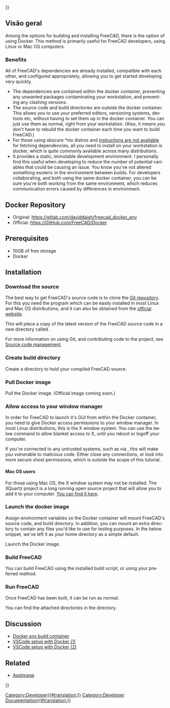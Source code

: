 <languages/>
{{UnfinishedDocu{{#translation:}}}}

{{Docnav
|[[Compile_on_MacOS/pt-br|Compilar no MacOS]]
|[[FreeCAD_Docker_CLI_mode/pt-br|FreeCAD Docker modo CLI]]
}}

{{TOCright}}

<span id="Overview"></span>
==Visão geral==

<div lang="en" dir="ltr" class="mw-content-ltr">
Among the options for building and installing FreeCAD, there is the option of using Docker. This method is primarily useful for FreeCAD developers, using Linux or Mac OS computers.
</div>

<div lang="en" dir="ltr" class="mw-content-ltr">
===Benefits===
</div>

<div lang="en" dir="ltr" class="mw-content-ltr">
All of FreeCAD's dependencies are already installed, compatible with each other, and configured appropriately, allowing you to get started developing very quickly. 
* The dependencies are contained within the docker container, preventing any unwanted packages contaminating your workstation, and preventing any clashing versions.
* The source code and build directories are outside the docker container. This allows you to use your preferred editors, versioning systems, dev tools etc, without having to set them up in the docker container. You can just use them as normal, right from your workstation. (Also, it means you don't have to rebuild the docker container each time you want to build FreeCAD.)
* For those using obscure *nix distros and [[Compile_on_Linux#Getting_the_dependencies|instructions are not available]] for fetching dependencies, all you need to install on your workstation is docker, which is quite commonly available across many distributions.
* It provides a static, immutable development environment. I personally find this useful when developing to reduce the number of potential variables that could be causing an issue. You know you've not altered something esoteric in the environment between builds. For developers collaborating, and both using the same docker container, you can be sure you're both working from the same environment, which reduces communication errors caused by differences in environment.
</div>

<div lang="en" dir="ltr" class="mw-content-ltr">
==Docker Repository==
</div>

<div lang="en" dir="ltr" class="mw-content-ltr">
* Original: https://gitlab.com/daviddaish/freecad_docker_env
* Official: https://GitHub.com/FreeCAD/Docker
</div>

<div lang="en" dir="ltr" class="mw-content-ltr">
==Prerequisites==
</div>

<div lang="en" dir="ltr" class="mw-content-ltr">
* 10GB of free storage
* Docker
</div>

<div lang="en" dir="ltr" class="mw-content-ltr">
==Installation==
</div>

<div lang="en" dir="ltr" class="mw-content-ltr">
===Download the source===
</div>

<div lang="en" dir="ltr" class="mw-content-ltr">
The best way to get FreeCAD's source code is to clone the [https://github.com/FreeCAD/FreeCAD Git repository]. For this you need the {{incode|git}} program which can be easily installed in most Linux and Mac OS distributions, and it can also be obtained from the [http://git-scm.com/ official website].
</div>

<div lang="en" dir="ltr" class="mw-content-ltr">
This will place a copy of the latest version of the FreeCAD source code in a new directory called {{incode|freecad_source}}.
</div>

{{Code|lang=bash|code=
git clone --recurse-submodules https://github.com/FreeCAD/FreeCAD.git ~/my_code/freecad_source
}}

<div lang="en" dir="ltr" class="mw-content-ltr">
For more information on using Git, and contributing code to the project, see [[Source code management|Source code management]].
</div>

<div lang="en" dir="ltr" class="mw-content-ltr">
===Create build directory===
</div>

<div lang="en" dir="ltr" class="mw-content-ltr">
Create a directory to hold your compiled FreeCAD source.
</div>

{{Code|lang=bash|code=
mkdir ~/my_code/freecad_build
}}

<div lang="en" dir="ltr" class="mw-content-ltr">
===Pull Docker image===
</div>

<div lang="en" dir="ltr" class="mw-content-ltr">
Pull the Docker image. (Official image coming soon.)
</div>

{{Code|lang=bash|code=
docker pull registry.gitlab.com/daviddaish/freecad_docker_env:latest
}}

<div lang="en" dir="ltr" class="mw-content-ltr">
===Allow access to your window manager===
</div>

<div lang="en" dir="ltr" class="mw-content-ltr">
In order for FreeCAD to launch it's GUI from within the Docker container, you need to give Docker access permissions to your window manager. In most Linux distributions, this is the X window system. You can use the below command to allow blanket access to X, until you reboot or logoff your computer.
</div>

{{Code|lang=bash|code=
xhost +
}}

<div lang="en" dir="ltr" class="mw-content-ltr">
If you're connected to any untrusted systems, such as via {{incode|ssh}}, this will make you vulnerable to malicious code. Either close any {{incode|ssh}} connections, or look into more secure xhost permissions, which is outside the scope of this tutorial.
</div>

<div lang="en" dir="ltr" class="mw-content-ltr">
====Mac OS users====
</div>

<div lang="en" dir="ltr" class="mw-content-ltr">
For those using Mac OS, the X window system may not be installed. The XQuartz project is a long running open source project that will allow you to add it to your computer. [https://www.xquartz.org/ You can find it here].
</div> 

<div lang="en" dir="ltr" class="mw-content-ltr">
===Launch the docker image===
</div>

<div lang="en" dir="ltr" class="mw-content-ltr">
Assign environment variables so the Docker container will mount FreeCAD's source code, and build directory. In addition, you can mount an extra directory to contain any files you'd like to use for testing purposes. In the below snippet, we've left it as your home directory as a simple default.
</div>

{{Code|lang=bash|code=
fc_source=~/my_code/freecad_source
fc_build=~/my_code/freecad_build
other_files=~/
}}

<div lang="en" dir="ltr" class="mw-content-ltr">
Launch the Docker image.
</div>

{{Code|lang=bash|code=
docker run -it --rm \
-v $fc_source:/mnt/source \
-v $fc_build:/mnt/build \
-v $other_files:/mnt/files \
-e "DISPLAY" -e "QT_X11_NO_MITSHM=1" -v /tmp/.X11-unix:/tmp/.X11-unix:ro \
registry.gitlab.com/daviddaish/freecad_docker_env:latest
}}

<div lang="en" dir="ltr" class="mw-content-ltr">
===Build FreeCAD===
</div>

<div lang="en" dir="ltr" class="mw-content-ltr">
You can build FreeCAD using the installed build script, or using your preferred method.
</div>

{{Code|lang=bash|code=
/root/build_script.sh
}}

<div lang="en" dir="ltr" class="mw-content-ltr">
===Run FreeCAD===
</div>

<div lang="en" dir="ltr" class="mw-content-ltr">
Once FreeCAD has been built, it can be run as normal.
</div>

{{Code|lang=bash|code=
/mnt/build/bin/FreeCAD
}}

<div lang="en" dir="ltr" class="mw-content-ltr">
You can find the attached directories in the {{incode|/mnt}} directory.
</div>

<div lang="en" dir="ltr" class="mw-content-ltr">
==Discussion==
</div>

<div lang="en" dir="ltr" class="mw-content-ltr">
* [https://forum.freecad.org/viewtopic.php?f=4&t=42954 Docker env build container]
* [https://forum.freecad.org/viewtopic.php?f=10&t=48266 VSCode setup with Docker (1)]
* [https://forum.freecad.org/viewtopic.php?p=427812#p427812 VSCode setup with Docker (2)]
</div>

<div lang="en" dir="ltr" class="mw-content-ltr">
==Related==
</div>

<div lang="en" dir="ltr" class="mw-content-ltr">
* [[AppImage]]
</div>


{{Docnav
|[[Compile_on_MacOS/pt-br|Compilar no MacOS]]
|[[FreeCAD_Docker_CLI_mode/pt-br|FreeCAD Docker modo CLI]]
}}

{{Userdocnavi{{#translation:}}}}
[[Category:Developer{{#translation:}}]]
[[Category:Developer Documentation{{#translation:}}]]